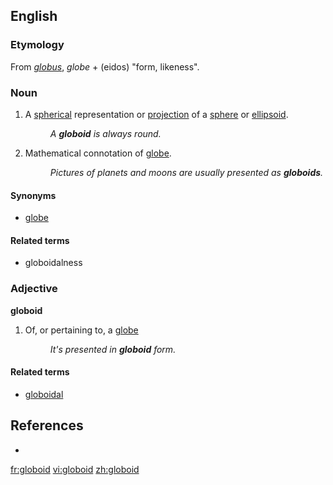 {{rfc|References as level 2 header}}
==English==

===Etymology===
From {{L.}} ''[[globus]]'', {{OF.}} ''globe'' + {{AGr.}} '''{{polytonic|[[εἶδος]]}}''' (eidos) "form, likeness".

===Noun===
{{en-noun}}

#{{mathematics}} A [[spherical]] representation or [[projection]] of a [[sphere]] or [[ellipsoid]].
#:''A '''globoid''' is always round.''
# Mathematical connotation of [[globe]].
#:''Pictures of planets and moons are usually presented as '''globoids'''.''

====Synonyms====
*[[globe]]

====Related terms====
*globoidalness

===Adjective===
'''globoid'''

#{{mathematics}} Of, or pertaining to, a [[globe]]
#:''It's presented in '''globoid''' form.''

====Related terms====
*[[globoidal]]

==References==
* {{R:American Heritage 2000|globoid}}

[[fr:globoid]]
[[vi:globoid]]
[[zh:globoid]]